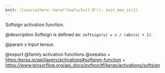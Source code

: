 ```yaml
---
knit: ({source(here::here("tools/knit.R")); knit_man_src})
---
```

Softsign activation function.

@description
Softsign is defined as: `softsign(x) = x / (abs(x) + 1)`.

@param x
Input tensor.

@export
@family activation functions
@seealso
+ <https:/keras.io/api/layers/activations#softsign-function>
+ <https://www.tensorflow.org/api_docs/python/tf/keras/activations/softsign>
